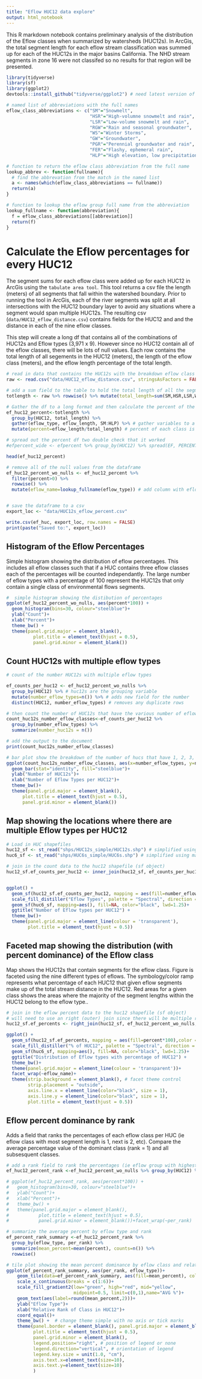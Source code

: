 ---
title: "Eflow HUC12 data explore"
output: html_notebook
---

This R markdown notebook contains preliminary analysis of the distribution of the Eflow classes when summarized by watersheds (HUC12s). In ArcGis, the total segment length for each eflow stream classification was summed up for each of the HUC12s in the major basins California. The NHD stream segments in zone 16 were not classifed so no results for that region will be presented.  



```{r setup, echo=FALSE, include=FALSE}
library(tidyverse)
library(sf)
library(ggplot2)
devtools::install_github("tidyverse/ggplot2") # need latest version of ggplot2 in order to use geom_sf

```


```{r eflow abbreviations, include=FALSE}

# named list of abbreviations with the full names
eflow_class_abbreviations <- c("SM"="Snowmelt", 
                               "HSR"="High-volumne snowmelt and rain",
                               "LSR"="Low-volume snowmelt and rain", 
                               "RGW"="Rain and seasonal groundwater", 
                               "WS"="Winter Storms", 
                               "GW"="Groundwater", 
                               "PGR"="Perennial groundwater and rain", 
                               "FER"="Flashy, ephemeral rain", 
                               "HLP"="High elevation, low precipitation")

# function to return the eflow class abbreviation from the full name 
lookup_abbrev <- function(fullname){
  # find the abbrevation from the match in the named list
  a <- names(which(eflow_class_abbreviations == fullname))
  return(a)
}

# function to lookup the eflow group full name from the abbreviation
lookup_fullname <- function(abbreviation){
  f = eflow_class_abbreviations[[abbreviation]]
  return(f)
}

```


# Calculate the Eflow percentages for every HUC12

The segment sums for each eflow class were added up for each HUC12 in ArcGis using the `tabulate area tool`. This tool returns a csv file the length (meters) of all segments that fall within the watershed boundary. Prior to running the tool in ArcGis, each of the river segments was split at all intersections with the HUC12 boundary layer to avoid any situations where a segment would span multiple HUC12s. The resulting csv (`data/HUC12_eflow_distance.csv`) contains fields for the HUC12 and and the distance in each of the nine eflow classes. 

This step will create a long df that contains all of the combinations of HUC12s and Eflow types (3,971 x 9). However since no HUC12 contain all of the eflow classes, there will be lots of null values. Each row contains the total length of all segements in the HUC12 (meters), the length of the eflow class (meters), and the eflow length percentage of the total length.


```{r readcsv, message=FALSE, warning=FALSE}
# read in data that contains the HUC12s with the breakdown eflow class segment totals
raw <- read.csv("data/HUC12_eflow_distance.csv", stringsAsFactors = FALSE)

# add a sum field to the table to hold the total length of all the segments in the HUC12
totlength <- raw %>% rowwise() %>% mutate(total_length=sum(SM,HSR,LSR,WS,GW,PGR,FER,RGW,HLP, na.rm = TRUE))

# Gather the df to a long format and then calculate the percent of the total_length
ef_huc12_percent<-totlength %>% 
  group_by(HUC12, total_length) %>% 
  gather(eflow_type, eflow_length, SM:HLP) %>% # gather variables to a long df to allow for a single operation to calculate percent
  mutate(percent=eflow_length/total_length) # percent of each class is the length of segments in class divided by total length of all segements in HUC

# spread out the percent df two double check that it worked
#efpercent_wide <- efpercent %>% group_by(HUC12) %>% spread(EF, PERCENT)

head(ef_huc12_percent)

# remove all of the null values from the dataframe
ef_huc12_percent_wo_nulls <- ef_huc12_percent %>% 
  filter(percent>0) %>% 
  rowwise() %>%
  mutate(eflow_name=lookup_fullname(eflow_type)) # add column with eflow class full name


# save the dataframe to a csv
export_loc <- "data/HUC12s_eflow_percent.csv"

write.csv(ef_huc, export_loc, row.names = FALSE)
print(paste("Saved to:", export_loc))
```

## Histogram of the Eflow Percentages

Simple histogram showing the distribution of eflow percentages. This includes all eflow classes such that if a HUC contains three eflow classes each of the percentages will be counted independantly. The large number of eflow types with a percentage of 100 represent the HUC12s that only contain a single class of environmental flows segments. 

```{r percent histogram}
#  simple histogram showing the distibution of percentages
ggplot(ef_huc12_percent_wo_nulls, aes(percent*100)) +
  geom_histogram(bins=30, colour="steelblue")+
  ylab("Count")+
  xlab("Percent")+
  theme_bw() + 
  theme(panel.grid.major = element_blank(),
          plot.title = element_text(hjust = 0.5),
          panel.grid.minor = element_blank())
```


## Count HUC12s with multiple eflow types

```{r count of number of huc12s with multiple eflow classes}
# count of the number HUC12s with multiple eflow types

ef_counts_per_huc12 <- ef_huc12_percent_wo_nulls %>% 
  group_by(HUC12) %>% # huc12s are the grouping variable
  mutate(number_eflow_types=n()) %>% # adds new field for the number 
  distinct(HUC12, number_eflow_types) # removes any duplicate rows

# then count the number of HUC12s that have the various number of eflows types
count_huc12s_number_eflow_classes<-ef_counts_per_huc12 %>% 
  group_by(number_eflow_types) %>% 
  summarize(number_huc12s = n())

# add the output to the document
print(count_huc12s_number_eflow_classes)

# bar plot show the breakdown of the number of hucs that have 1, 2, 3, etc eflow types
ggplot(count_huc12s_number_eflow_classes, aes(x=number_eflow_types, y=number_huc12s))+
  geom_bar(stat="identity", fill="steelblue")+
  ylab("Number of HUC12s")+
  xlab("Number of Eflow Types per HUC12")+
  theme_bw()+
  theme(panel.grid.major = element_blank(),
      plot.title = element_text(hjust = 0.5),
      panel.grid.minor = element_blank())

```


## Map showing the locations where there are multiple Eflow types per HUC12

```{r loadshps, message=FALSE, warning=FALSE, echo=FALSE, include=FALSE}
# Load in HUC shapefiles
huc12_sf <- st_read("shps/HUC12s_simple/HUC12s.shp") # simplified using mapshaper.com
huc6_sf <- st_read("shps/HUC6s_simple/HUC6s.shp") # simplified using mapshaper.com
```



```{r map Number of Eflow types per HUC12, fig.height=6, fig.width=6, message=FALSE, warning=FALSE}
# join in the count data to the huc12 shapefile (sf object)
huc12_sf.ef_counts_per_huc12 <- inner_join(huc12_sf, ef_counts_per_huc12, by=c("HUC_12"="HUC12"))


ggplot() + 
  geom_sf(huc12_sf.ef_counts_per_huc12, mapping = aes(fill=number_eflow_types),color = NA, lwd = 5)+
  scale_fill_distiller("Eflow Types", palette = "Spectral", direction = -1) +
  geom_sf(huc6_sf, mapping=aes(), fill=NA, color="black", lwd=1.25)+
  ggtitle("Number of Eflow types per HUC12") +
  theme_bw()+
  theme(panel.grid.major = element_line(colour = 'transparent'),
        plot.title = element_text(hjust = 0.5))

```


## Faceted map showing the distribution (with percent dominance) of the Eflow class 

Map shows the HUC12s that contain segments for the eflow class. Figure is faceted using the nine different types of eflows. The symbology/color ramp represents what percentage of each HUC12 that given eflow segments make up of the total stream distance in the HUC12. Red areas for a given class shows the areas where the majority of the segment lengths within the HUC12 belong to the eflow type..

```{r facet eflow percents, fig.height=12, fig.width=12, message=FALSE, warning=FALSE}

# join in the eflow percent data to the huc12 shapefile (sf object)
# will need to use an right (outer) join since there will be multiple rows for each HUC12
huc12_sf.ef_percents <- right_join(huc12_sf, ef_huc12_percent_wo_nulls, by=c("HUC_12"="HUC12")) 

ggplot() + 
  geom_sf(huc12_sf.ef_percents, mapping = aes(fill=percent*100),color = NA, lwd = 5)+
  scale_fill_distiller("% of HUC12", palette = "Spectral", direction = -1) +
  geom_sf(huc6_sf, mapping=aes(), fill=NA, color="black", lwd=1.25)+
  ggtitle("Distribution of Eflow types with percentage of HUC12") +
  theme_bw()+
  theme(panel.grid.major = element_line(colour = 'transparent'))+
  facet_wrap(~eflow_name)+
  theme(strip.background = element_blank(), # facet theme control
        strip.placement = "outside", 
        axis.line.x = element_line(color="black", size = 1),
        axis.line.y = element_line(color="black", size = 1),
        plot.title = element_text(hjust = 0.5))


```



## Eflow percent dominance by rank

Adds a field that ranks the percentages of each eflow class per HUC (ie eflow class with most segment length is 1, next is 2, etc). Compare the average percentage value of the dominant class (rank = 1) and all subsesquent classes.


```{r dominance rank}
# add a rank field to rank the percentages (ie eflow group with highest % is 1, next highest is 2, etc)
ef_huc12_percent_rank <-ef_huc12_percent_wo_nulls %>% group_by(HUC12) %>% mutate(per_rank=rank(-percent))

# ggplot(ef_huc12_percent_rank, aes(percent*100)) +
#   geom_histogram(bins=30, colour="steelblue")+
#   ylab("Count")+
#   xlab("Percent")+
#   theme_bw() + 
#   theme(panel.grid.major = element_blank(),
#           plot.title = element_text(hjust = 0.5),
#           panel.grid.minor = element_blank())+facet_wrap(~per_rank)

# summarize the average percent by eflow type and rank
ef_percent_rank_summary <-ef_huc12_percent_rank %>% 
  group_by(eflow_type, per_rank) %>% 
  summarize(mean_percent=mean(percent), counts=n()) %>% 
  rowwise() 

# tile plot showing the mean percent dominance by eflow class and relative rank 
ggplot(ef_percent_rank_summary, aes(per_rank, eflow_type))+
    geom_tile(data=ef_percent_rank_summary, aes(fill=mean_percent), color="white")+
    scale_x_continuous(breaks = c(1:6))+
    scale_fill_gradient2(low="green", high="red", mid="yellow", 
                         midpoint=0.5, limit=c(0,1),name="AVG %")+
    geom_text(aes(label=round(mean_percent,2)))+
    ylab("Eflow Type")+
    xlab("Relative Rank of Class in HUC12")+
    coord_equal()+
    theme_bw() +  # change theme simple with no axis or tick marks
    theme(panel.border = element_blank(), panel.grid.major = element_blank(),
          plot.title = element_text(hjust = 0.5),
          panel.grid.minor = element_blank(),
          legend.position="right", # position of legend or none
          legend.direction="vertical", # orientation of legend
          legend.key.size = unit(1.0, "cm"),
          axis.text.x=element_text(size=10),
          axis.text.y=element_text(size=10)
          )
```
